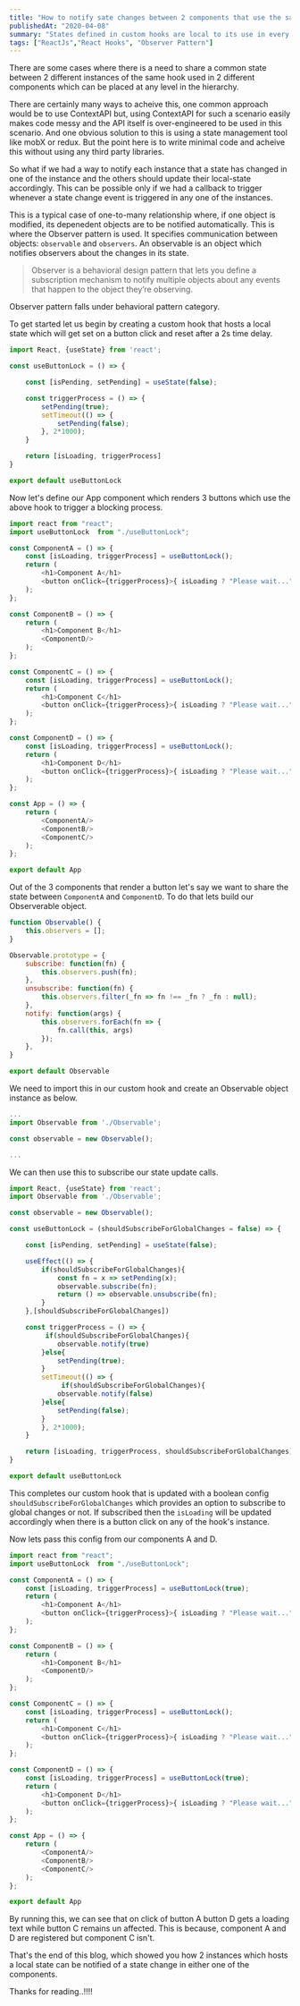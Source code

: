 ```yaml
---
title: "How to notify sate changes between 2 components that use the same custom hook with local-state?"
publishedAt: "2020-04-08"
summary: "States defined in custom hooks are local to its use in every component. Meaning updating state in one component doesn't reflect in another."
tags: ["ReactJs","React Hooks", "Observer Pattern"]
---
```


There are some cases where there is a need to share a common state between 2 different instances of the same hook used in 2 different components which can be placed at any level in the hierarchy. 

There are certainly many ways to acheive this, one common 
approach would be to use ContextAPI but, using ContextAPI for such a scenario easily makes code messy and the API itself is over-engineered to be used in this scenario. And one obvious solution to this
is using a state management tool like mobX or redux. But the point here is to write minimal code and acheive this without using any third party libraries.

So what if we had a way to notify each instance that a state has changed in one of the instance and the others should update their local-state accordingly. This can be possible only if we had a callback
to trigger whenever a state change event is triggered in any one of the instances.

This is a typical case of one-to-many relationship where, if one object is modified, its depenedent objects are to be notified automatically. This is where the Observer pattern is used. 
It specifies communication between objects: `observable` and `observers`. An observable is an object which notifies observers about the changes in its state. 

> Observer is a behavioral design pattern that lets you define a subscription mechanism to notify multiple objects about any events that happen to the object they’re observing.

Observer pattern falls under behavioral pattern category.

To get started let us begin by creating a custom hook that hosts a local state which will get set on a button click and reset after a 2s time delay.

```js:useButtonLock.js
import React, {useState} from 'react'; 

const useButtonLock = () => {

    const [isPending, setPending] = useState(false);

    const triggerProcess = () => {
        setPending(true);
        setTimeout(() => {
            setPending(false);
        }, 2*1000);
    }

    return [isLoading, triggerProcess]
}

export default useButtonLock
```

Now let's define our App component which renders 3 buttons which use the above hook to trigger a blocking process.

```js:App.js
import react from "react";
import useButtonLock  from "./useButtonLock";

const ComponentA = () => {
    const [isLoading, triggerProcess] = useButtonLock();
    return (
        <h1>Component A</h1>
        <button onClick={triggerProcess}>{ isLoading ? "Please wait..." : "Click to trigger process A"}</button>
    );
};

const ComponentB = () => {
    return (
        <h1>Component B</h1>
        <ComponentD/>
    );
};

const ComponentC = () => {
    const [isLoading, triggerProcess] = useButtonLock();
    return (
        <h1>Component C</h1>
        <button onClick={triggerProcess}>{ isLoading ? "Please wait..." : "Click to trigger process C"}</button>
    );
};

const ComponentD = () => {
    const [isLoading, triggerProcess] = useButtonLock();
    return (
        <h1>Component D</h1>
        <button onClick={triggerProcess}>{ isLoading ? "Please wait..." : "Click to trigger process D"}</button>
    );
};

const App = () => {
    return (
        <ComponentA/>
        <ComponentB/>
        <ComponentC/>
    );
};

export default App
```

Out of the 3 components that render a button let's say we want to share the state between `ComponentA` and `ComponentD`. To do that lets build our Observerable object.

```js:Observable.js
function Observable() {
    this.observers = [];
}

Observable.prototype = {
    subscribe: function(fn) {
        this.observers.push(fn);
    },
    unsubscribe: function(fn) {
        this.observers.filter(_fn => fn !== _fn ? _fn : null);
    },
    notify: function(args) {
        this.observers.forEach(fn => {
            fn.call(this, args)
        });
    },
}

export default Observable
```

We need to import this in our custom hook and create an Observable object instance as below.

```js:useButtonLock.js
...
import Observable from './Observable';

const observable = new Observable();

...
```

We can then use this to subscribe our state update calls.

```js:useButtonLock.js
import React, {useState} from 'react'; 
import Observable from './Observable';

const observable = new Observable();

const useButtonLock = (shouldSubscribeForGlobalChanges = false) => {

    const [isPending, setPending] = useState(false);

    useEffect(() => {
        if(shouldSubscribeForGlobalChanges){
            const fn = x => setPending(x);
            observable.subscribe(fn);
            return () => observable.unsubscribe(fn);
        }
    },[shouldSubscribeForGlobalChanges])

    const triggerProcess = () => {
         if(shouldSubscribeForGlobalChanges){
            observable.notify(true)
        }else{
            setPending(true);
        }
        setTimeout(() => {
             if(shouldSubscribeForGlobalChanges){
            observable.notify(false)
        }else{
            setPending(false);
        }
        }, 2*1000);
    }

    return [isLoading, triggerProcess, shouldSubscribeForGlobalChanges]
}

export default useButtonLock
```

This completes our custom hook that is updated with a boolean config `shouldSubscribeForGlobalChanges` which provides an option to subscribe to global changes or not. If subscribed then the `isLoading` will
be updated accordingly when there is a button click on any of the hook's instance.

Now lets pass this config from our components A and D.


```js:App.js
import react from "react";
import useButtonLock  from "./useButtonLock";

const ComponentA = () => {
    const [isLoading, triggerProcess] = useButtonLock(true);
    return (
        <h1>Component A</h1>
        <button onClick={triggerProcess}>{ isLoading ? "Please wait..." : "Click to trigger process A"}</button>
    );
};

const ComponentB = () => {
    return (
        <h1>Component B</h1>
        <ComponentD/>
    );
};

const ComponentC = () => {
    const [isLoading, triggerProcess] = useButtonLock();
    return (
        <h1>Component C</h1>
        <button onClick={triggerProcess}>{ isLoading ? "Please wait..." : "Click to trigger process C"}</button>
    );
};

const ComponentD = () => {
    const [isLoading, triggerProcess] = useButtonLock(true);
    return (
        <h1>Component D</h1>
        <button onClick={triggerProcess}>{ isLoading ? "Please wait..." : "Click to trigger process D"}</button>
    );
};

const App = () => {
    return (
        <ComponentA/>
        <ComponentB/>
        <ComponentC/>
    );
};

export default App
```

By running this, we can see that on click of button A button D gets a loading text while button C remains un affected. This is because, component A and D are registered but component C isn't. 

That's the end of this blog, which showed you how 2 instances which hosts a local state can be notified of a state change in either one of the components. 

Thanks for reading..!!!!

